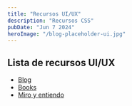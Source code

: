 ```yaml
---
title: "Recursos UI/UX"
description: "Recursos CSS"
pubDate: "Jun 7 2024"
heroImage: "/blog-placeholder-ui.jpg"
---
```


## Lista de recursos UI/UX

-   [Blog](https://www.espacioux.com/blog)
-   [Books](https://www.espacioux.com/librosux)
-   [Miro y entiendo](https://mordecki.com/wp-content/uploads/2021/06/MiroyEntiendo.pdf)
